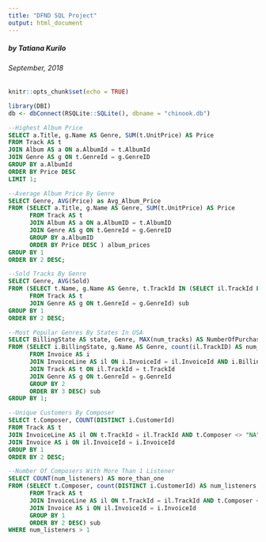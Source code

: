 ```yaml
---
title: "DFND SQL Project"
output: html_document
---
```


##### _by Tatiana Kurilo_
###### _September, 2018_

```r
knitr::opts_chunk$set(echo = TRUE)
```

```r
library(DBI)
db <- dbConnect(RSQLite::SQLite(), dbname = "chinook.db")
```

```sql
--Highest Album Price
SELECT a.Title, g.Name AS Genre, SUM(t.UnitPrice) AS Price
FROM Track AS t
JOIN Album AS a ON a.AlbumId = t.AlbumId
JOIN Genre AS g ON t.GenreId = g.GenreID
GROUP BY a.AlbumId
ORDER BY Price DESC
LIMIT 1;
```

```sql
--Average Album Price By Genre
SELECT Genre, AVG(Price) as Avg_Album_Price
FROM (SELECT a.Title, g.Name AS Genre, SUM(t.UnitPrice) AS Price
      FROM Track AS t
      JOIN Album AS a ON a.AlbumID = t.AlbumID
      JOIN Genre AS g ON t.GenreId = g.GenreID
      GROUP BY a.AlbumID
      ORDER BY Price DESC ) album_prices
GROUP BY 1
ORDER BY 2 DESC;
```

```sql
--Sold Tracks By Genre
SELECT Genre, AVG(Sold)
FROM (SELECT t.Name, g.Name AS Genre, t.TrackId IN (SELECT il.TrackId FROM InvoiceLine as il) AS Sold
      FROM Track AS t
      JOIN Genre AS g ON t.GenreId = g.GenreId) sub
GROUP BY 1
ORDER BY 2 DESC;
```

```sql
--Most Popular Genres By States In USA
SELECT BillingState AS state, Genre, MAX(num_tracks) AS NumberOfPurchasedTracks
FROM (SELECT i.BillingState, g.Name AS Genre, count(il.TrackID) AS num_tracks
      FROM Invoice AS i
      JOIN InvoiceLine AS il ON i.InvoiceId = il.InvoiceId AND i.BillingState <> "NA" AND i.BillingCountry = "USA"
      JOIN Track AS t ON il.TrackId = t.TrackId
      JOIN Genre AS g ON t.GenreId = g.GenreId
      GROUP BY 2
      ORDER BY 3 DESC) sub
GROUP BY 1;
```

```sql
--Unique Customers By Composer
SELECT t.Composer, COUNT(DISTINCT i.CustomerId)
FROM Track AS t
JOIN InvoiceLine AS il ON t.TrackId = il.TrackId AND t.Composer <> "NA"
JOIN Invoice AS i ON il.InvoiceId = i.InvoiceId
GROUP BY 1
ORDER BY 2 DESC;
```

```sql
--Number Of Composers With More Than 1 Listener
SELECT COUNT(num_listeners) AS more_than_one
FROM (SELECT t.Composer, count(DISTINCT i.CustomerId) AS num_listeners
      FROM Track AS t
      JOIN InvoiceLine AS il ON t.TrackId = il.TrackId AND t.Composer <> "NA"
      JOIN Invoice AS i ON il.InvoiceId = i.InvoiceId
      GROUP BY 1
      ORDER BY 2 DESC) sub
WHERE num_listeners > 1
```

